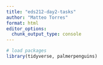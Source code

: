 ```yaml
---
title: "eds212-day2-tasks"
author: "Matteo Torres"
format: html
editor_options: 
  chunk_output_type: console
---
```


```r
# load packages
library(tidyverse, palmerpenguins)
```

